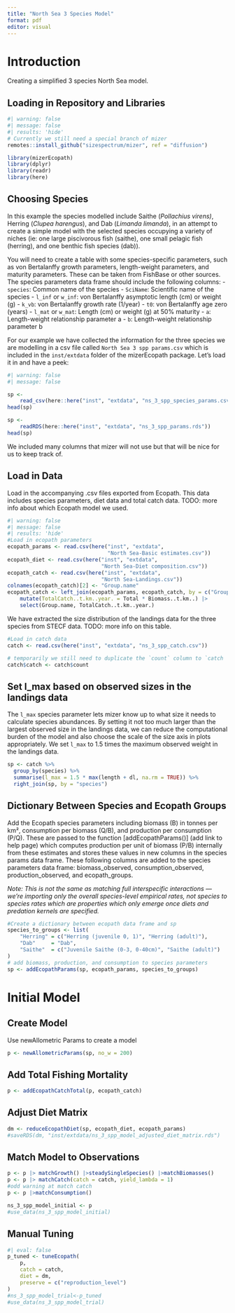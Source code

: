 ```yaml
---
title: "North Sea 3 Species Model"
format: pdf
editor: visual
---
```


# Introduction

Creating a simplified 3 species North Sea model.

## Loading in Repository and Libraries

```r
#| warning: false
#| message: false
#| results: 'hide'
# Currently we still need a special branch of mizer
remotes::install_github("sizespectrum/mizer", ref = "diffusion")

library(mizerEcopath)
library(dplyr)
library(readr)
library(here)
```

## Choosing Species

In this example the species modelled include Saithe (*Pollachius virens)*, Herring (*Clupea harengus*), and Dab (*Limanda limanda*), in an attempt to create a simple model with the selected species occupying a variety of niches (ie: one large piscivorous fish (saithe), one small pelagic fish (herring), and one benthic fish species (dab)).

You will need to create a table with some species-specific parameters, such as von Bertalanffy growth parameters, length-weight parameters, and maturity parameters. These can be taken from FishBase or other sources. The species parameters data frame should include the following columns: - `species`: Common name of the species - `SciName`: Scientific name of the species - `l_inf` or `w_inf`: von Bertalanffy asymptotic length (cm) or weight (g) - `k_vb`: von Bertalanffy growth rate (1/year) - `t0`: von Bertalanffy age zero (years) - `l_mat` or `w_mat`: Length (cm) or weight (g) at 50% maturity - `a`: Length-weight relationship parameter a - `b`: Length-weight relationship parameter b

For our example we have collected the information for the three species we are modelling in a csv file called `North Sea 3 spp params.csv` which is included in the `inst/extdata` folder of the mizerEcopath package. Let's load it in and have a peek:

```r
#| warning: false
#| message: false

sp <- 
    read_csv(here::here("inst", "extdata", "ns_3_spp_species_params.csv"))
head(sp)

sp <- 
    readRDS(here::here("inst", "extdata", "ns_3_spp_params.rds"))
head(sp)
```

We included many columns that mizer will not use but that will be nice for us to keep track of.

## Load in Data

Load in the accompanying .csv files exported from Ecopath. This data includes species parameters, diet data and total catch data. TODO: more info about which Ecopath model we used.

```r
#| warning: false
#| message: false
#| results: 'hide'
#Load in ecopath parameters
ecopath_params <- read.csv(here("inst", "extdata",
                                "North Sea-Basic estimates.csv"))
ecopath_diet <- read.csv(here("inst", "extdata",
                              "North Sea-Diet composition.csv"))
ecopath_catch <- read.csv(here("inst", "extdata",
                              "North Sea-Landings.csv"))
colnames(ecopath_catch)[2] <- "Group.name"
ecopath_catch <- left_join(ecopath_params, ecopath_catch, by = c("Group.name" = "Group.name")) |>
    mutate(TotalCatch..t.km..year. = Total * Biomass..t.km..) |>
    select(Group.name, TotalCatch..t.km..year.)

```

We have extracted the size distribution of the landings data for the three species from STECF data. TODO: more info on this table.

```r
#Load in catch data
catch <- read.csv(here("inst", "extdata", "ns_3_spp_catch.csv"))

# temporarily we still need to duplicate the `count` column to `catch
catch$catch <- catch$count
```

## Set l_max based on observed sizes in the landings data

The `l_max` species parameter lets mizer know up to what size it needs to calculate species abundances. By setting it not too much larger than the largest observed size in the landings data, we can reduce the computational burden of the model and also choose the scale of the size axis in plots appropriately. We set `l_max` to 1.5 times the maximum observed weight in the landings data.

```r
sp <- catch %>%
  group_by(species) %>%
  summarise(l_max = 1.5 * max(length + dl, na.rm = TRUE)) %>%
  right_join(sp, by = "species")
```

## Dictionary Between Species and Ecopath Groups

Add the Ecopath species parameters including biomass (B) in tonnes per km², consumption per biomass (Q/B), and production per consumption (P/Q). These are passed to the function \[addEcopathParams()\] (add link to help page) which computes production per unit of biomass (P/B) internally from these estimates and stores these values in new columns in the species params data frame. These following columns are added to the species parameters data frame: biomass_observed, consumption_observed, production_observed, and ecopath_groups.

*Note: This is not the same as matching full interspecific interactions — we’re importing only the overall species-level empirical rates, not species to species rates which are properties which only emerge once diets and predation kernels are specified.*

```r
#Create a dictionary between ecopath data frame and sp
species_to_groups <- list(
    "Herring" = c("Herring (juvenile 0, 1)", "Herring (adult)"),
    "Dab"     = "Dab",
    "Saithe"  = c("Juvenile Saithe (0-3, 0-40cm)", "Saithe (adult)")
)
# add biomass, production, and consumption to species parameters
sp <- addEcopathParams(sp, ecopath_params, species_to_groups)
```

# Initial Model

## Create Model

Use newAllometric Params to create a model

```r
p <- newAllometricParams(sp, no_w = 200)
```

## Add Total Fishing Mortality

```r
p <- addEcopathCatchTotal(p, ecopath_catch)
```

## Adjust Diet Matrix

```r
dm <- reduceEcopathDiet(sp, ecopath_diet, ecopath_params)
#saveRDS(dm, "inst/extdata/ns_3_spp_model_adjusted_diet_matrix.rds")
```

## Match Model to Observations

```r
p <- p |> matchGrowth() |>steadySingleSpecies() |>matchBiomasses()
p <- p |> matchCatch(catch = catch, yield_lambda = 1) 
#odd warning at match catch
p <- p |>matchConsumption()

ns_3_spp_model_initial <- p
#use_data(ns_3_spp_model_initial)
```

## Manual Tuning

```r
#| eval: false
p_tuned <- tuneEcopath(
    p, 
    catch = catch, 
    diet = dm,
    preserve = c("reproduction_level")
)
#ns_3_spp_model_trial<-p_tuned
#use_data(ns_3_spp_model_trial)

```

